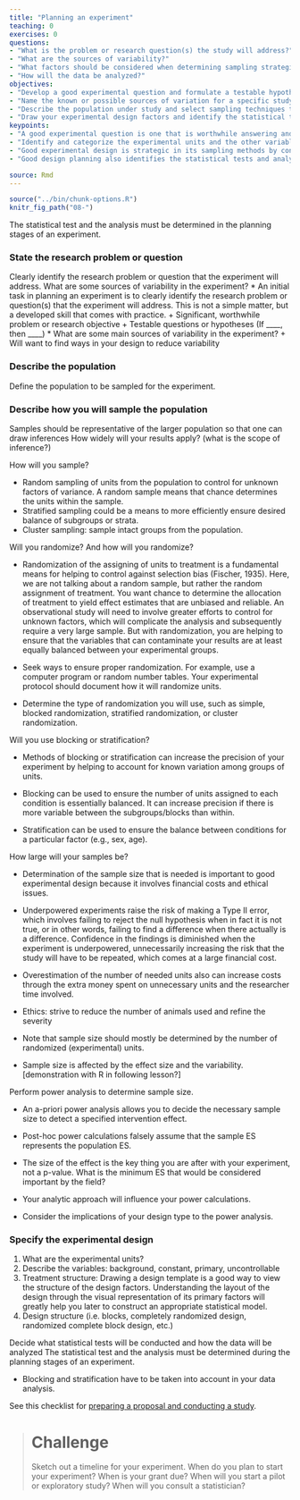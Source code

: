 ```yaml
---
title: "Planning an experiment"
teaching: 0
exercises: 0
questions:
- "What is the problem or research question(s) the study will address?"
- "What are the sources of variability?"
- "What factors should be considered when determining sampling strategies?"
- "How will the data be analyzed?"
objectives:
- "Develop a good experimental question and formulate a testable hypothesis it."
- "Name the known or possible sources of variation for a specific study and use design structures for controlling “nuisance variables” such as blocking techniques."
- "Describe the population under study and select sampling techniques to maximize the accuracy of your intended inferences."
- "Draw your experimental design factors and identify the statistical tests and analytic approaches that will be used."
keypoints:
- "A good experimental question is one that is worthwhile answering and that raises one or more testable hypotheses given constraints such as time, resources, etc. (Fry, p460)"
- "Identify and categorize the experimental units and the other variables in the study (e.g., background, constant, primary, uncontrollable) [Should there be discussion of measurement?]"
- "Good experimental design is strategic in its sampling methods by considering randomization, blocking or stratification methods, and sample size"
- "Good design planning also identifies the statistical tests and analysis while considering other study aspects (e.g., hypotheses, variables, design structures, and samples)."

source: Rmd
---
```


```r
source("../bin/chunk-options.R")
knitr_fig_path("08-")
```

The statistical test and the analysis must be determined in the planning stages of an experiment.

### State the research problem or question
Clearly identify the research problem or question that the experiment will address.
What are some sources of variability in the experiment?
* An initial task in planning an experiment is to clearly identify the research problem or question(s) that the experiment will address. This is not a simple matter, but a developed skill that comes with practice.
  + Significant, worthwhile problem or research objective
  + Testable questions or hypotheses (If ____, then ____)
* What are some main sources of variability in the experiment?
  + Will want to find ways in your design to reduce variability

### Describe the population
Define the population to be sampled for the experiment.


### Describe how you will sample the population
Samples should be representative of the larger population so that one can draw inferences
How widely will your results apply? (what is the scope of inference?)

How will you sample? 

* Random sampling of units from the population to control for unknown factors of variance. A random sample means that chance determines the units within the sample.
*	Stratified sampling could be a means to more efficiently ensure desired balance of subgroups or strata.
* Cluster sampling: sample intact groups from the population. 

Will you randomize? And how will you randomize? 

* Randomization of the assigning of units to treatment is a fundamental means for helping to control against selection bias (Fischer, 1935). Here, we are not talking about a random sample, but rather the random assignment of treatment. You want chance to determine the allocation of treatment to yield effect estimates that are unbiased and reliable. An observational study will need to involve greater efforts to control for unknown factors, which will complicate the analysis and subsequently require a very large sample. But with randomization, you are helping to ensure that the variables that can contaminate your results are at least equally balanced between your experimental groups.

* Seek ways to ensure proper randomization. For example, use a computer program or random number tables. Your experimental protocol should document how it will randomize units.

* Determine the type of randomization you will use, such as simple, blocked randomization, stratified randomization, or cluster randomization.

Will you use blocking or stratification?

* Methods of blocking or stratification can increase the precision of your experiment by helping to account for known variation among groups of units. 

* Blocking can be used to ensure the number of units assigned to each condition is essentially balanced. It can increase precision if there is more variable between the subgroups/blocks than within.

* Stratification can be used to ensure the balance between conditions for a particular factor (e.g., sex, age).

How large will your samples be?

* Determination of the sample size that is needed is important to good experimental design because it involves financial costs and ethical issues.

* Underpowered experiments raise the risk of making a Type II error, which involves failing to reject the null hypothesis when in fact it is not true, or in other words, failing to find a difference when there actually is a difference. Confidence in the findings is diminished when the experiment is underpowered, unnecessarily increasing the risk that the study will have to be repeated, which comes at a large financial cost.

* Overestimation of the number of needed units also can increase costs through the extra money spent on unnecessary units and the researcher time involved. 

* Ethics: strive to reduce the number of animals used and refine the severity 

* Note that sample size should mostly be determined by the number of randomized (experimental) units.

* Sample size is affected by the effect size and the variability. [demonstration with R in following lesson?]  

Perform power analysis to determine sample size.

* An a-priori power analysis allows you to decide the necessary sample size to detect a specified intervention effect.

* Post-hoc power calculations falsely assume that the sample ES represents the population ES.

* The size of the effect is the key thing you are after with your experiment, not a p-value. What is the minimum ES that would be considered important by the field?

* Your analytic approach will influence your power calculations.

* Consider the implications of your design type to the power analysis.  

### Specify the experimental design

1. What are the experimental units?
2. Describe the variables: background, constant, primary, uncontrollable
3. Treatment structure: Drawing a design template is a good way to view the structure of the design factors.
Understanding the layout of the design through the visual representation of its primary factors
will greatly help you later to construct an appropriate statistical model. 
4. Design structure (i.e. blocks, completely randomized design, randomized complete block design, etc.)

Decide what statistical tests will be conducted and how the data will be analyzed
The statistical test and the analysis must be determined during the planning stages of an experiment. 

* Blocking and stratification have to be taken into account in your data analysis.

See this checklist for [preparing a proposal and conducting a study](http://academic.uprm.edu/~ephoebus/id119.htm).

> # Challenge
> Sketch out a timeline for your experiment.
> When do you plan to start your experiment?
> When is your grant due?
> When will you start a pilot or exploratory study?
> When will you consult a statistician?
